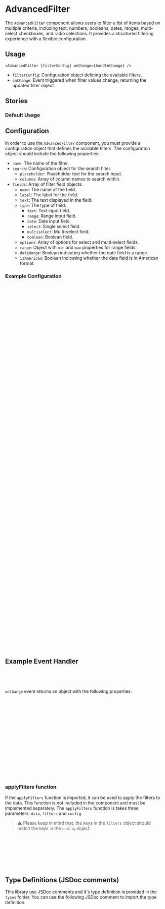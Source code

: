 

<Meta of={AdvancedFilterStories} />

# AdvancedFilter

The `AdvancedFilter` component allows users to filter a list of items based on multiple criteria, including text, numbers, booleans, dates, ranges, multi-select checkboxes, and radio selections. It provides a structured filtering experience with a flexible configuration.

## Usage

```svelte
<AdvancedFilter {filterConfig} onChange={handleChange} />
```

- `filterConfig`: Configuration object defining the available filters.
- `onChange`: Event triggered when filter values change, returning the updated filter object.

## Stories

### Default Usage

<Canvas of={AdvancedFilterStories.Default} />

## Configuration
In order to use the `AdvancedFilter` component, you must provide a configuration object that defines the available filters. The configuration object should include the following properties:

- `name`: The name of the filter.
- `search`: Configuration object for the search filter.
  - `placeholder`: Placeholder text for the search input.
  - `columns`: Array of column names to search within.
- `fields`: Array of filter field objects.
  - `name`: The name of the field.
  - `label`: The label for the field.
  - `text`: The text displayed in the field.
  - `type`: The type of field.
    - `text`: Text input field.
    - `range`: Range input field.
    - `date`: Date input field.
    - `select`: Single select field.
    - `multiselect`: Multi-select field.
    - `boolean`: Boolean field.
  - `options`: Array of options for select and multi-select fields.
  - `range`: Object with `min` and `max` properties for range fields.
  - `dateRange`: Boolean indicating whether the date field is a range.
  - `isAmerican`: Boolean indicating whether the date field is in American format.


### Example Configuration

```js
    let filterConfig = {
        name: 'filterName',
        search: {
            placeholder: 'Search Employees',
            columns: ['name', 'email', 'phone']
        },
        fields: [
            {
                name: 'age',
                label: 'Age',
                text: 'Select Age range',
                type: 'range',
                range: {
                    min: dummyData.reduce((min, row) => Math.min(min, row.age), Infinity),
                    max: dummyData.reduce((max, row) => Math.max(max, row.age), -Infinity)
                }
            },
            {
                name: 'dob',
                label: 'Date of Birth',
                text: 'Select date range',
                type: 'date',
                isAmerican: false,
                dateRange: true
            },
            {
                name: 'gender',
                label: 'Gender',
                text: 'Select Gender',
                type: 'select',
                options: [
                    {
                        label: 'Male Employees',
                        value: 'male'
                    },
                    {
                        label: 'Female Employees',
                        value: 'female'
                    }
                ]
            },
            {
                name: 'department',
                label: 'Department',
                text: 'Select Department',
                type: 'multiselect',
                options: [
                    {
                        label: 'Production Employees',
                        value: 'Production'
                    },
                    {
                        label: 'Sales Employees',
                        value: 'Sales'
                    },
                    {
                        label: 'Accounting Employees',
                        value: 'Accounting'
                    }
                ]
            },
            {
                name: 'isManager',
                label: 'Is Manager',
                text: 'Is this person a manager?',
                type: 'boolean',
                options: [
                    {
                        label: 'Yes',
                        value: true
                    },
                    {
                        label: 'No',
                        value: false
                    }
                ]
            }
        ]
    }
```

## Example Event Handler

```js
function handleChange(filterResults) {
  console.log('Updated filters:', filterResults);
}
```

`onChange` event returns an object with the following properties:
```js
  // Returns an object with the updated filter values
  {
    "age": {
        "min": 30,
        "max": 40
    },
    "gender": "female",
    "department": [
        "Sales",
        "Accounting"
    ],
    "dob": {
        "start": "2025-03-10T21:00:00.000Z",
        "end": "2025-03-26T21:00:00.000Z"
    },
    "search": "John"
}
```

### applyFilters function
If the `applyFilters` function is imported, it can be used to apply the filters to the data. This function is not included in the component and must be implemented separately.
The `applyFilters` function is takes three parameters: `data`, `filters` and `config`

> ⚠️ Please keep in mind that, the keys in the `filters` object should match the keys in the `config` object.

```js
import { applyFilters } from '@ruzgardogu/ui';
```

```js
let tableData = $state(data)

function handleChange(filters) {
    tableData = applyFilters(data, filters, filterConfig);
}
```

## Type Definitions (JSDoc comments)

This library use JSDoc comments and it's type definition is provided in the `types` folder. You can use the following JSDoc comment to import the type definition.

```js
/**
* @typedef {import('@ui/forms/filter/types').Filters} Filters
*/
```